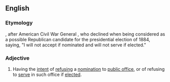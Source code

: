 ==English==
{{wikipedia|Shermanesque statement}}

===Etymology===
{{suffix|Sherman|esque}}, after American Civil War General {{w|William Tecumseh Sherman}}, who declined when being considered as a possible Republican candidate for the presidential election of 1884, saying, "I will not accept if nominated and will not serve if elected."

===Adjective===
{{en-adj}}
#Having the [[intent]] of [[refuse|refusing]] a [[nomination]] to [[public office]], or of refusing to [[serve]] in such office if [[elect]]ed.